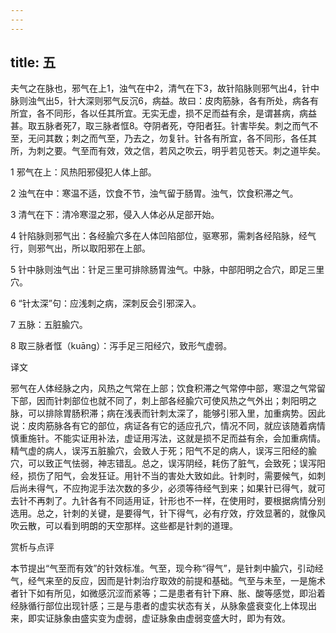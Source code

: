 ```yaml
---
---
---
```

title: 五
---




夫气之在脉也，邪气在上1，浊气在中2，清气在下3，故针陷脉则邪气出4，针中脉则浊气出5，针大深则邪气反沉6，病益。故曰：皮肉筋脉，各有所处，病各有所宜，各不同形，各以任其所宜。无实无虚，损不足而益有余，是谓甚病，病益甚。取五脉者死7，取三脉者恇8。夺阴者死，夺阳者狂。针害毕矣。刺之而气不至，无问其数；刺之而气至，乃去之，勿复针。针各有所宜，各不同形，各任其所，为刺之要。气至而有效，效之信，若风之吹云，明乎若见苍天。刺之道毕矣。

1 邪气在上：风热阳邪侵犯人体上部。

2 浊气在中：寒温不适，饮食不节，浊气留于肠胃。浊气，饮食积滞之气。

3 清气在下：清冷寒湿之邪，侵入人体必从足部开始。

4 针陷脉则邪气出：各经腧穴多在人体凹陷部位，驱寒邪，需刺各经陷脉，经气行，则邪气出，所以取阳邪在上部。

5 针中脉则浊气出：针足三里可排除肠胃浊气。中脉，中部阳明之合穴，即足三里穴。

6 “针太深”句：应浅刺之病，深刺反会引邪深入。

7 五脉：五脏腧穴。

8 取三脉者恇（kuānɡ）：泻手足三阳经穴，致形气虚弱。

译文

邪气在人体经脉之内，风热之气常在上部；饮食积滞之气常停中部，寒湿之气常留下部，因而针刺部位也就不同了，刺上部各经腧穴可使风热之气外出；刺阳明之脉，可以排除胃肠积滞；病在浅表而针刺太深了，能够引邪入里，加重病势。因此说：皮肉筋脉各有它的部位，病证各有它的适应孔穴，情况不同，就应该随着病情慎重施针。不能实证用补法，虚证用泻法，这就是损不足而益有余，会加重病情。精气虚的病人，误泻五脏腧穴，会致人于死；阳气不足的病人，误泻三阳经的腧穴，可以致正气怯弱，神志错乱。总之，误泻阴经，耗伤了脏气，会致死；误泻阳经，损伤了阳气，会发狂证。用针不当的害处大致如此。针刺时，需要候气，如刺后尚未得气，不应拘泥手法次数的多少，必须等待经气到来；如果针已得气，就可去针不再刺了。九针各有不同适用证，针形也不一样，在使用时，要根据病情分别选用。总之，针刺的关键，是要得气，针下得气，必有疗效，疗效显著的，就像风吹云散，可以看到明朗的天空那样。这些都是针刺的道理。

赏析与点评

本节提出“气至而有效”的针效标准。气至，现今称“得气”，是针刺中腧穴，引动经气，经气来至的反应，因而是针刺治疗取效的前提和基础。气至与未至，一是施术者针下如有所见，如微感沉涩而紧等；二是患者有针下麻、胀、酸等感觉，即沿着经脉循行部位出现针感；三是与患者的虚实状态有关，从脉象盛衰变化上体现出来，即实证脉象由盛实变为虚弱，虚证脉象由虚弱变盛大时，即为有效。